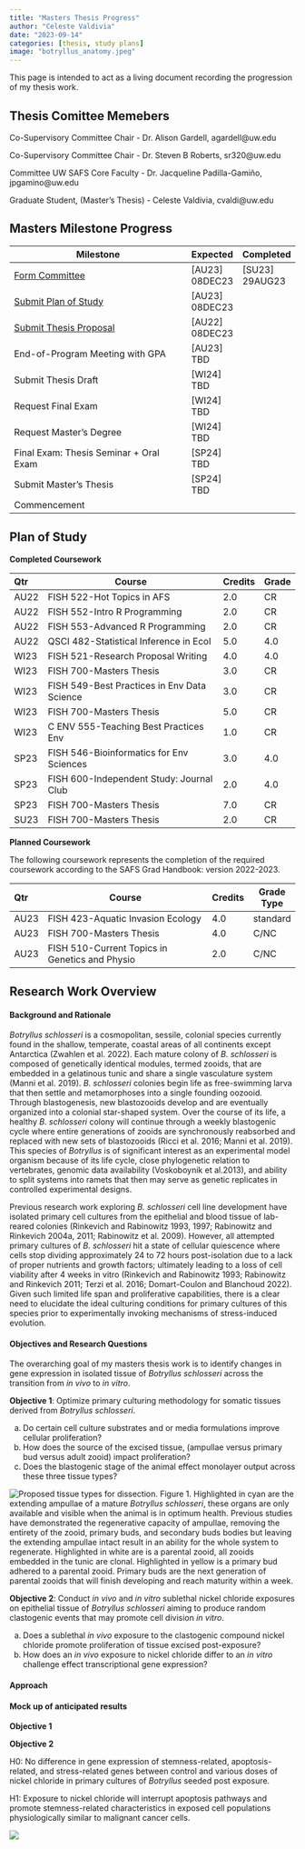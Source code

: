 ```yaml
---
title: "Masters Thesis Progress"
author: "Celeste Valdivia"
date: "2023-09-14"
categories: [thesis, study plans] 
image: "botryllus_anatomy.jpeg"
---
```

This page is intended to act as a living document recording the progression of my thesis work. 

## Thesis Comittee Memebers
Co-Supervisory Committee Chair -  Dr. Alison Gardell, agardell@uw.edu

Co-Supervisory Committee Chair - Dr. Steven B Roberts, sr320@uw.edu 

Committee UW SAFS Core Faculty - Dr. Jacqueline Padilla-Gamiño, jpgamino@uw.edu

Graduate Student, (Master's Thesis) - Celeste Valdivia, cvaldi@uw.edu 

## Masters Milestone Progress

| Milestone                                                    | Expected       | Completed      |
| ------------------------------------------------------------ | -------------- | -------------- |
| [Form Committee](https://docs.google.com/forms/d/e/1FAIpQLSdMCg96RoRiT4yEIAMorzOPT6GqDYFRQcPp0Ttr0D22idJqYg/viewform) | [AU23] 08DEC23  | [SU23] 29AUG23 |
| [Submit Plan of Study](https://forms.gle/15siYRGdHKr5dX2B7)  | [AU23] 08DEC23 |                |
| [Submit Thesis Proposal](https://docs.google.com/forms/d/e/1FAIpQLScL5Tp4GOxGUTxV2c1-kXW0orPTZEfuFeGtMF4eoJ9LHC9mcw/viewform) | [AU22] 08DEC23 |            |
| End-of-Program Meeting with GPA                              | [AU23] TBD |                    |
| Submit Thesis Draft                                          | [WI24] TBD |                    |
| Request Final Exam                                           | [WI24] TBD |                    |
| Request Master's Degree                                      | [WI24] TBD |                    |
| Final Exam: Thesis Seminar + Oral Exam                       | [SP24] TBD |                    |
| Submit Master's Thesis                                       | [SP24] TBD |                    |
| Commencement                                                 |         |                       |


## Plan of Study
**Completed Coursework**

| Qtr    | Course                                      | Credits | Grade |
| :----- | ------------------------------------------- | ------- | ----- | 
| AU22   | FISH 522-Hot Topics in AFS                  | 2.0     | CR    |   
| AU22   | FISH 552-Intro R Programming                | 2.0     | CR    |   
| AU22   | FISH 553-Advanced R Programming             | 2.0     | CR    |          
| AU22   | QSCI 482-Statistical Inference in Ecol      | 5.0     | 4.0   |      
| WI23   | FISH 521-Research Proposal Writing          | 4.0     | 4.0   |    
| WI23   | FISH 700-Masters Thesis                     | 3.0     | CR    |     
| WI23   | FISH 549-Best Practices in Env Data Science | 3.0     | CR    |    
| WI23   | FISH 700-Masters Thesis                     | 5.0     | CR    |     
| WI23   | C ENV 555-Teaching Best Practices Env       | 1.0     | CR    |   
| SP23   | FISH 546-Bioinformatics for Env Sciences    | 3.0     | 4.0   | 
| SP23   | FISH 600-Independent Study: Journal Club    | 2.0     | 4.0   | 
| SP23   | FISH 700-Masters Thesis                     | 7.0     | CR    |  
| SU23   | FISH 700-Masters Thesis                     | 2.0     | CR    |     
 



**Planned Coursework**

The following coursework represents the completion of the required coursework according to the SAFS Grad Handbook: version 2022-2023.

| Qtr  | Course                                         | Credits | Grade Type|
| :--- | -----------------------------------------------| ------- |-----------|
| AU23 | FISH 423-Aquatic Invasion Ecology              | 4.0     | standard  |
| AU23 | FISH 700-Masters Thesis                        | 4.0     |   C/NC    |
| AU23 | FISH 510-Current Topics in Genetics and Physio | 2.0     |   C/NC    |


## Research Work Overview

#### Background and Rationale

*Botryllus schlosseri* is a cosmopolitan, sessile, colonial species currently found in the shallow, temperate, coastal areas of all continents except Antarctica (Zwahlen et al. 2022). Each mature colony of *B. schlosseri* is composed of genetically identical modules, termed zooids, that are embedded in a gelatinous tunic and share a single vasculature system (Manni et al. 2019). *B. schlosseri* colonies begin life as free-swimming larva that then settle and metamorphoses into a single founding oozooid. Through blastogenesis, new blastozooids develop and are eventually organized into
a colonial star-shaped system. Over the course of its life, a healthy *B. schlosseri* colony will continue through a weekly blastogenic cycle where entire generations of zooids are synchronously reabsorbed and replaced with new sets of blastozooids (Ricci et al. 2016; Manni et al. 2019). This species of *Botryllus* is of significant interest as an experimental model organism because of its life cycle, close phylogenetic relation to vertebrates, genomic data availability (Voskoboynik et al.2013), and ability to split systems into ramets that then may serve as genetic replicates in controlled experimental designs.

Previous research work exploring *B. schlosseri* cell line development have isolated primary cell cultures from the epithelial and blood tissue of lab-reared colonies (Rinkevich and Rabinowitz 1993, 1997; Rabinowitz and Rinkevich 2004a, 2011; Rabinowitz et al. 2009). However, all attempted primary cultures of *B. schlosseri* hit a state of cellular quiescence where cells stop dividing approximately 24 to 72 hours post-isolation due to a lack of proper nutrients and growth factors; ultimately leading to a loss of cell viability after 4 weeks in vitro (Rinkevich and Rabinowitz 1993; Rabinowitz and Rinkevich 2011; Terzi et al. 2016; Domart-Coulon and Blanchoud 2022). Given such limited life span and proliferative capabilities, there is a clear need to elucidate the ideal culturing conditions for primary cultures of this species prior to experimentally invoking mechanisms of stress-induced evolution.


#### Objectives and Research Questions
The overarching goal of my masters thesis work is to identify changes in gene expression in isolated tissue of *Botryllus schlosseri* across the transition from *in vivo* to *in vitro*.


**Objective 1**: Optimize primary culturing methodology for somatic tissues derived from *Botryllus schlosseri*.

  a. Do certain cell culture substrates and or media formulations improve cellular proliferation?
  b. How does the source of the excised tissue, (ampullae versus primary bud versus adult zooid) impact proliferation?
  c. Does the blastogenic stage of the animal effect monolayer output across these three tissue types?
  
![Proposed tissue types for dissection.](botryllus_anatomy.jpeg)
Figure 1. Highlighted in cyan are the extending ampullae of a mature *Botryllus schlosseri*, these organs are only available and visible when the animal is in optimum health. Previous studies have demonstrated the regenerative capacity of ampullae, removing the entirety of the zooid, primary buds, and secondary buds bodies but leaving the extending ampullae intact result in an ability for the whole system to regenerate. Highlighted in white are is a parental zooid, all zooids embedded in the tunic are clonal. Highlighted in yellow is a primary bud adhered to a parental zooid. Primary buds are the next generation of parental zooids that will finish developing and reach maturity within a week.

**Objective 2**: Conduct *in vivo* and *in vitro* sublethal nickel chloride exposures on epithelial tissue of *Botryllus schlosseri* aiming to produce random clastogenic events that may promote cell division *in vitro*.

  a. Does a sublethal *in vivo* exposure to the clastogenic compound nickel chloride promote proliferation of tissue excised post-exposure?
  b. How does an *in vivo* exposure to nickel chloride differ to an *in vitro* challenge effect transcriptional gene expression?
  
#### Approach


#### Mock up of anticipated results
**Objective 1**



**Objective 2**

H0: No difference in gene expression of stemness-related, apoptosis-related, and stress-related genes between control and various doses of nickel chloride in primary cultures of *Botryllus* seeded post exposure.

H1: Exposure to nickel chloride will interrupt apoptosis pathways and promote stemness-related characteristics in exposed cell populations physiologically similar to malignant cancer cells.

![](gene_expression_example.jpg)

